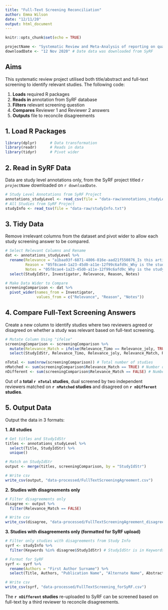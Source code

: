 ```yaml
---
title: "Full-Text Screening Reconciliation"
author: Emma Wilson
date: "12/11/20"
output: html_document
---
```


```r
knitr::opts_chunk$set(echo = TRUE)
```

```r
projectName <- "Systematic Review and Meta-Analysis of reporting on quality control standards and phenotypes of the basic cell model in brain cancer research: how reproducible is the field?" # Copied and pasted from SyRF
downloadDate <- "12 Nov 2020" # Date data was downloaded from SyRF
```

## Aims

This systematic review project utilised both title/abstract and full-text screening to identify relevant studies. The following code:

1. **Loads** required R packages
2. **Reads in** annotation from SyRF database
3. **Filters** relevant screening question
4. **Compares** Reviewer 1 and Reviewer 2 answers
5. **Outputs** file to reconcile disagreements

## 1. Load R Packages

```r
library(dplyr)      # Data transformation
library(readr)      # Reads in data
library(tidyr)      # Pivot wider
```

## 2. Read in SyRF Data
Data are study level annotations only, from the SyRF project titled *`r projectName`* downloaded on `r downloadDate`.

```r
# Study Level Annotations from SyRF Project
annotations_studyLevel <- read_csv(file = "data-raw/annotations_studyLevel_20201112.csv")
# All Studies from SyRF Project
studyInfo <- read_tsv(file = "data-raw/studyInfo.txt")
```


## 3. Tidy Data
Remove irrelevant columns from the dataset and pivot wider to allow each study screening answer to be compared.

```r
# Select Relevant Columns and Rename
dat <- annotations_studyLevel %>%
  rename(Relevance = "a1baa93f-6871-4806-816e-aad21f550876_Is this article relevant according to inclusion and exclusion criteria?",
         Reason = "05f8cae4-1a23-45d0-a11e-12f99c6afd9c_Why is the study not relevant?",
         Notes = "05f8cae4-1a23-45d0-a11e-12f99c6afd9c_Why is the study not relevant?_Notes") %>%
  select(StudyIdStr, Investigator, Relevance, Reason, Notes)

# Make Data Wider to Compare
screeningComparison <- dat %>%
  pivot_wider(names_from = Investigator,
              values_from = c("Relevance", "Reason", "Notes"))
```

## 4. Compare Full-Text Screening Answers
Create a new column to identify studies where two reviewers agreed or disagreed on whether a study was relevant based on full-text screening.

```r
# Mutate Column Using "ifelse"
screeningComparison <- screeningComparison %>%
  mutate(Relevance_Match = ifelse(Relevance_Timo == Relevance_joly, TRUE, FALSE)) %>%
  select(StudyIdStr, Relevance_Timo, Relevance_joly, Relevance_Match, Reason_Timo, Reason_joly, Notes_Timo, Notes_joly) # reorder the columns
```

```r
nTotal <- sum(nrow(screeningComparison)) # Total number of studies
nMatched <- sum(screeningComparison$Relevance_Match == TRUE) # Number of studies matching
nDifferent <- sum(screeningComparison$Relevance_Match == FALSE) # Number of studies with disagreement
```

Out of a **total `r nTotal` studies**, dual screened by two independent reviewers matched on **`r nMatched` studies** and disagreed on **`r nDifferent` studies**.

## 5. Output Data
Output the data in 3 formats:

**1. All studies**

```r
# Get titles and StudyIdStr
titles <- annotations_studyLevel %>%
  select(Title, StudyIdStr) %>%
  unique()

# Match on StudyIdStr
output <- merge(titles, screeningComparison, by = "StudyIdStr")

# Write csv
write_csv(output, "data-processed/FullTextScreeningAgreement.csv")
```

**2. Studies with disagreements only**

```r
# Filter disagreements only
disagree <- output %>%
  filter(Relevance_Match == FALSE)

# Write csv
write_csv(disagree, "data-processed/FullTextScreeningAgreement_disagreementsOnly.csv")
```

**3. Studies with disagreements only (formatted for SyRF upload)**

```r
# Filter only studies with disagreements from Study Info
syrf <- studyInfo %>%
  filter(Keywords %in% disagree$StudyIdStr) # StudyIdStr is in Keywords column

# Format for SyRF
syrf <- syrf %>%
  rename(Authors = "First Author Surname") %>%
  select(Title, Authors, "Publication Name", "Alternate Name", Abstract, Url, "Author Address", Year, DOI, Keywords, "Reference Type", "PDF Relative Path")

# Write csv
write_csv(syrf, "data-processed/FullTextScreening_forSyRF.csv")
```

The **`r nDifferent` studies** re-uploaded to SyRF can be screened based on full-text by a third reviewer to reconcile disagreements.